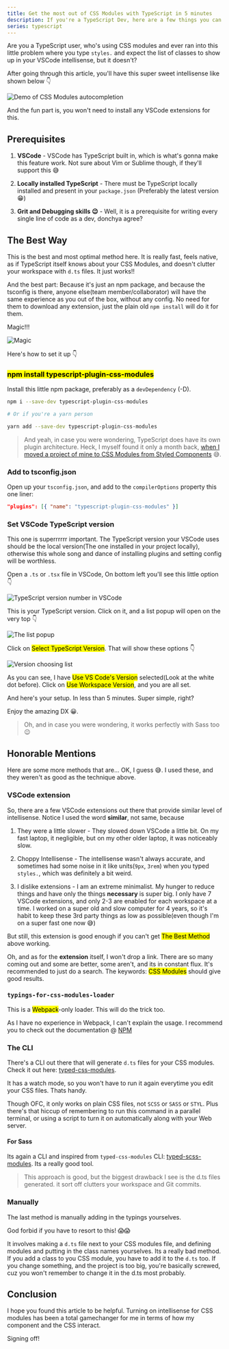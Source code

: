 ```yaml
---
title: Get the most out of CSS Modules with TypeScript in 5 minutes
description: If you're a TypeScript Dev, here are a few things you can do to get that sweet, sweet CSS class intellisense
series: typescript
---
```



Are you a TypeScript user, who's using CSS modules and ever ran into this little problem where you type `styles.` and expect the list of classes to show up in your VSCode intellisense, but it doesn't?

After going through this article, you'll have this super sweet intellisense like shown below 👇

![Demo of CSS Modules autocompletion](./intellisense-demo.gif)

And the fun part is, you won't need to install any VSCode extensions for this.

## Prerequisites

1. **VSCode** - VSCode has TypeScript built in, which is what's gonna make this feature work. Not sure about Vim or Sublime though, if they'll support this 😅

2. **Locally installed TypeScript** - There must be TypeScript locally installed and present in your `package.json` (Preferably the latest version 😁)

3. **Grit and Debugging skills 😉** - Well, it is a prerequisite for writing every single line of code as a dev, donchya agree?

## The Best Way

This is the best and most optimal method here. It is really fast, feels native, as if TypeScript itself knows about your CSS Modules, and doesn't clutter your workspace with `d.ts` files. It just works!!

And the best part: Because it's just an npm package, and because the tsconfig is there, anyone else(team member/collaborator) will have the same experience as you out of the box, without any config. No need for them to download any extension, just the plain old `npm install` will do it for them.

Magic!!!

![Magic](./magic.gif)

Here's how to set it up 👇

### <mark>npm install typescript-plugin-css-modules</mark>

Install this little npm package, preferably as a `devDependency` (-D).

```sh
npm i --save-dev typescript-plugin-css-modules

# Or if you're a yarn person

yarn add --save-dev typescript-plugin-css-modules
```

> And yeah, in case you were wondering, TypeScript does have its own plugin architecture. Heck, I myself found it only a month back, [when I moved a project of mine to CSS Modules from Styled Components](../blog/move-to-css-modules-from-styled-components) 😅.

### Add to tsconfig.json

Open up your `tsconfig.json`, and add to the `compilerOptions` property this one liner:

```json
"plugins": [{ "name": "typescript-plugin-css-modules" }]
```

### Set VSCode TypeScript version

This one is superrrrrr important. The TypeScript version your VSCode uses should be the local version(The one installed in your project locally), otherwise this whole song and dance of installing plugins and setting config will be worthless.

Open a `.ts` or `.tsx` file in VSCode, On bottom left you'll see this little option 👇

![TypeScript version number in VSCode](./photo-1.png)

This is your TypeScript version. Click on it, and a list popup will open on the very top 👇

![The list popup](./photo-2.png)

Click on <mark>Select TypeScript Version</mark>. That will show these options 👇

![Version choosing list](./photo-3.png)

As you can see, I have <mark>Use VS Code's Version</mark> selected(Look at the white dot before). Click on <mark>Use Workspace Version</mark>, and you are all set.

And here's your setup. In less than 5 minutes. Super simple, right?

Enjoy the amazing DX 😀.

> Oh, and in case you were wondering, it works perfectly with Sass too 😉

## Honorable Mentions

Here are some more methods that are... OK, I guess 😅. I used these, and they weren't as good as the technique above.

### VSCode extension

So, there are a few VSCode extensions out there that provide similar level of intellisense. Notice I used the word **similar**, not same, because

1. They were a little slower - They slowed down VSCode a little bit. On my fast laptop, it negligible, but on my other older laptop, it was noticeably slow.

2. Choppy Intellisense - The intellisense wasn't always accurate, and sometimes had some noise in it like units(`9px`, `3rem`) when you typed `styles.`, which was definitely a bit weird.

3. I dislike extensions - I am an extreme minimalist. My hunger to reduce things and have only the things **necessary** is super big. I only have 7 VSCode extensions, and only 2-3 are enabled for each workspace at a time. I worked on a super old and slow computer for 4 years, so it's habit to keep these 3rd party things as low as possible(even though I'm on a super fast one now 😅)

But still, this extension is good enough if you can't get <mark>The Best Method</mark> above working.

Oh, and as for the **extension** itself, I won't drop a link. There are so many coming out and some are better, some aren't, and its in constant flux. It's recommended to just do a search. The keywords: <mark>CSS Modules</mark> should give good results.

### `typings-for-css-modules-loader`

This is a <mark>Webpack</mark>-only loader. This will do the trick too.

As I have no experience in Webpack, I can't explain the usage. I recommend you to check out the documentation @ [NPM](https://www.npmjs.com/package/typings-for-css-modules-loader)

### The CLI

There's a CLI out there that will generate `d.ts` files for your CSS modules. Check it out here: [typed-css-modules](https://github.com/Quramy/typed-css-modules).

It has a watch mode, so you won't have to run it again everytime you edit your CSS files. Thats handy.

Though OFC, it only works on plain CSS files, not `SCSS` or `SASS` or `STYL`. Plus there's that hiccup of remembering to run this command in a parallel terminal, or using a script to turn it on automatically along with your Web server.

#### For Sass

Its again a CLI and inspired from `typed-css-modules` CLI: [typed-scss-modules](https://github.com/skovy/typed-scss-modules). Its a really good tool.

> This approach is good, but the biggest drawback I see is the d.ts files generated. it sort off clutters your workspace and Git commits.

### Manually

The last method is manually adding in the typings yourselves.

God forbid if you have to resort to this! 😱😱

It involves making a `d.ts` file next to your CSS modules file, and defining modules and putting in the class names yourselves. Its a really bad method. If you add a class to you CSS module, you have to add it to the `d.ts` too. If you change something, and the project is too big, you're basically screwed, cuz you won't remember to change it in the d.ts most probably.

## Conclusion

I hope you found this article to be helpful. Turning on intellisense for CSS modules has been a total gamechanger for me in terms of how my component and the CSS interact.

Signing off!
